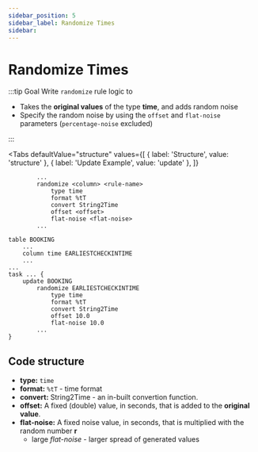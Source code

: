 ```yaml
---
sidebar_position: 5
sidebar_label: Randomize Times
sidebar:
---
```



# Randomize Times

:::tip Goal
Write `randomize` rule logic to

- Takes the **original values** of the type **time**, and adds random noise
- Specify the random noise by using the `offset` and `flat-noise` parameters (`percentage-noise` excluded)

:::

<Tabs
  defaultValue="structure"
  values={[
    { label: 'Structure', value: 'structure' },
    { label: 'Update Example', value: 'update' },
  ]}
>

<TabItem value="structure">

```ano
        ...
        randomize <column> <rule-name>
            type time
            format %tT
            convert String2Time
            offset <offset>
            flat-noise <flat-noise>
        ...
```

</TabItem>

<TabItem value="update">

```ano
table BOOKING
    ...
    column time EARLIESTCHECKINTIME
    ...
...
task ... {
    update BOOKING
        randomize EARLIESTCHECKINTIME
            type time
            format %tT
            convert String2Time
            offset 10.0
            flat-noise 10.0
        ...
}
```

</TabItem>

</Tabs>

## Code structure

- **type:** `time`
- **format:** `%tT` - time format
- **convert:** String2Time - an in-built convertion function.
- **offset:** A fixed (double) value, in seconds, that is added to the **original value**.
- **flat-noise:** A fixed noise value, in seconds, that is multiplied with the random number **r**
  - large _flat-noise_ - larger spread of generated values

<Noiseformula type="time" />
